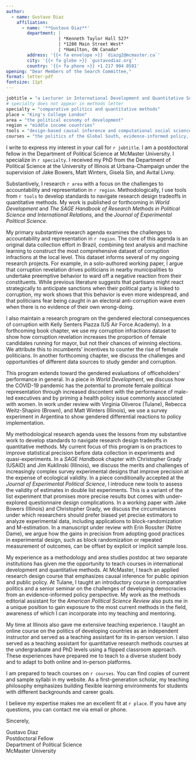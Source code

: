 ```yaml
---
author:
  - name: Gustavo Diaz
    affiliation:
      - name: '**Gustavo Diaz**'
        department: | 
                    | *Kenneth Taylor Hall 527*
                    | *1280 Main Street West*
                    | *Hamilton, ON Canada*
        address: '{{< fa envelope >}} `diazg2@mcmaster.ca`'
        city: '{{< fa globe >}} `gustavodiaz.org`'
        country: '{{< fa phone >}} +1 217 904 0581'
opening: "Dear Members of the Search Committee,"
format: letter-pdf
fontsize: 11pt
---
```



```r

jobtitle = "a Lecturer in International Development and Quantitative Social Science"
# specialty does not appear in methods letter
specialty = "comparative politics and quantitative methods" 
place = "King's College London"
area = "the political economy of development"
region = "middle income countries"
tools = "design-based causal inference and computational social science"
courses = "the politics of the Global South, evidence-informed policy, research design, computational social science, causal inference, experiments, survey research, and statistics"
```

<!-- Think about adding a sentence of work with Michelle -->
I write to express my interest in your call for `r jobtitle`. I am a postdoctoral fellow in the Department of Political Science at McMaster University. I specialize in `r specialty`. I received my PhD from the Department of Political Science at the University of Illinois at Urbana-Champaign under the supervision of Jake Bowers, Matt Winters, Gisela Sin, and Avital Livny.

<!-- Edit this paragraph depending on the search focus -->
<!-- Update as reviews progress -->
Substantively, I research `r area` with a focus on the challenges to accountability and representation in `r region`. Methodologically, I use tools from `r tools` to develop standards to navigate research design tradeoffs in quantitative methods. My work is published or forthcoming in *World Development* and *The SAGE Handbook of Research Methods in Political Science and International Relations*, and the *Journal of Experimental Political Science*.

<!-- RESEARCH -->
<!-- Remember to update the status of stuff sent for review -->
<!-- Nearby corruption -->
My primary substantive research agenda examines the challenges to accountability and representation in `r region`.  The core of this agenda is an original data collection effort in Brazil, combining text analysis and machine learning to construct the most comprehensive dataset of corruption infractions at the local level. This dataset informs several of my ongoing research projects. For example, in a solo-authored working paper, I argue that corruption revelation drives politicians in nearby municipalities to undertake preemptive behavior to ward off a negative reaction from their constituents.  While previous literature suggests that partisans might react strategically to anticipate sanctions when their political party is linked to corruption, my work shows that this behavior is even more widespread, and that politicians fear being caught in an electoral anti-corruption wave even when there is no evidence of their own wrong-doing.

<!-- Gender corruption -->
I  also maintain a research program on the gendered electoral consequences of corruption with Kelly Senters Piazza (US Air Force Academy). In a forthcoming book chapter, we use my corruption infractions dataset to show how corruption revelation increases the proportion of female candidates running for mayor, but not their chances of winning elections. We attribute this to incumbents' incentives to counter the rise of female politicians. In another forthcoming chapter, we discuss the challenges and opportunities of different data sources to study gender and corruption.

This program extends toward the gendered evaluations of officeholders' performance in general. In a piece in *World Development*, we discuss how the COVID-19 pandemic has the potential to promote female political representation through increased discontent with the performance of male-led executives and by priming a health policy issue commonly associated with women. In work under review with Virginia Oliveros (Tulane), Rebecca Weitz-Shapiro (Brown), and Matt Winters (Illinois), we use a survey experiment in Argentina to show gendered differential reactions to policy implementation.

<!-- Modeling spillovers -->
<!-- Comment out if quasi-experiments not relevant -->
<!-- My methodological research agenda uses the lessons from my substantive work to develop standards to navigate research design tradeoffs in experiments and quasi-experiments. In a working paper, I extend my work on exposure to nearby corruption in Brazil to geographic spillovers in general. In these settings, theory suggests multiple plausible pathways for spillovers, but current methods require researchers to assume a single one is the correct. This implies a tradeoff between narrow operationalizations that risk false positives and broad operationalizations that can introduce bias, and the discipline currently lacks a standard to guide this choice. I propose a model selection protocol that overcomes this difficulty by using a distance metric to identify alternative model specifications, and then choosing among them using a model selection technique of choice. I illustrate the usefulness of this approach by revisiting the findings of an experiment on the spillover effects of election observers on voter registration irregularities in Ghana. -->

<!-- Survey experiments and block rand -->
My methodological research agenda uses the lessons from my substantive work to develop standards to navigate research design tradeoffs in quantitative methods. My current focus of this program is on practices to improve statistical precision before data collection in experiments and quasi-experiments. In a *SAGE Handbook* chapter with Christopher Grady (USAID) and Jim Kuklinski (Illinois), we discuss the merits and challenges of increasingly complex survey experimental designs that improve precision at the expense of ecological validity. In a piece conditionally accepted at the *Journal of Experimental Political Science*, I introduce new tools to assess the validity of estimates in double list experiments. This is a variant of the list experiment that promises more precise results but comes with under-explored questionnaire design complications. In a working paper with Jake Bowers (Illinois) and Christopher Grady, we discuss the circumstances under which researchers should prefer biased yet precise estimators to analyze experimental data, including applications to block-randomization and M-estimation. In a manuscript under review with Erin Rossiter (Notre Dame), we argue how the gains in precision from adopting good practices in experimental design, such as block randomization or repeated measurement of outcomes, can be offset by explicit or implicit sample loss.

<!-- TEACHING -->
My experience as a methodology and area studies postdoc at two separate institutions has given me the opportunity to teach courses in international development and quantitative methods. At McMaster, I teach an applied research design course that emphasizes causal inference for public opinion and public policy. At Tulane, I taught an introductory course in comparative politics and a senior seminar on the challenges of developing democracies from an evidence-informed policy perspective. My work as the methods editorial assistant for the *American Political Science Review* also puts me in a unique position to gain exposure to the most current methods in the field, awareness of which I can incorporate into my teaching and mentoring.

My time at Illinois also gave me extensive teaching experience. I taught an online course on the politics of developing countries as an independent instructor and served as a teaching assistant for its in-person version. I also served as a teaching assistant for quantitative research methods courses at the undergraduate and PhD levels using a flipped classroom approach. These experiences have prepared me to teach to a diverse student body and to adapt to both online and in-person platforms.

<!-- Teaching plans -->
<!-- Remember to switch from teaching portfolio/website accordingly -->
<!-- Also tweak depending on job -->
I am prepared to teach courses on `r courses`. You can find copies of current and sample syllabi in my website. As a first-generation scholar, my teaching philosophy emphasizes building flexible learning environments for students with different backgrounds and career goals.

<!-- CLOSING -->
I believe my expertise makes me an excellent fit at `r place`. If you have any questions, you can contact me via email or phone.


Sincerely,

<!-- Remember double spaces to lineskip -->
Gustavo Diaz  
Postdoctoral Fellow  
Department of Political Science  
McMaster University
